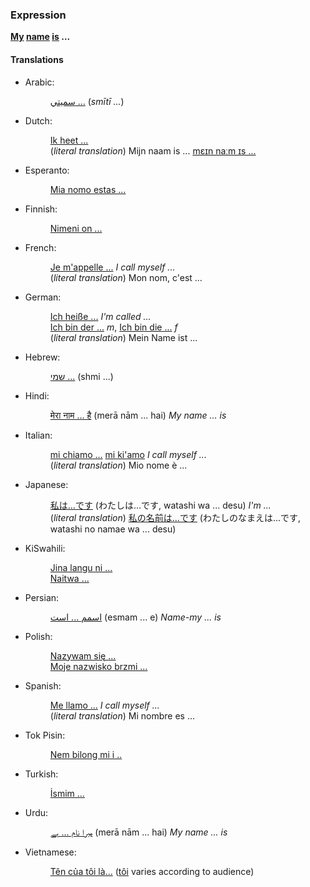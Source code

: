 ===Expression===
'''[[my|My]] [[name]] [[is]] ...'''

====Translations====
*Arabic:
*:[[سميتي ...]] (''smītī ...'')
*Dutch:
*:[[Ik heet ...]]
*:(''literal translation'') Mijn naam is ... [[media:Mijn_naam_is.ogg|mɛɪn naːm ɪs ...]]
*Esperanto:
*:[[Mia nomo estas ...]]
*Finnish:
*:[[Nimeni on ...]]
*French: 
*:[[Je m'appelle ...]] ''I call myself ...''
*:(''literal translation'') Mon nom, c'est ...
*German: 
*:[[Ich heiße ...]] ''I'm called ...''
*:[[Ich bin der ...]] ''m'', [[Ich bin die ...]] ''f''
*:(''literal translation'') Mein Name ist ...
*Hebrew:
*:[[שמי ...]] (shmi ...)
*Hindi:
*:[[मेरा नाम ... है]] (merā nām ... hai) ''My name ... is''
*Italian:
*:[[mi chiamo ...]] [[mi ki'amo]] ''I call myself ...''
*:(''literal translation'') Mio nome è ...
*Japanese:
*:[[私は...です]] (わたしは...です, watashi wa ... desu) ''I'm ...''
*:(''literal translation'') [[私の名前は...です]] (わたしのなまえは...です, watashi no namae wa ... desu)
*KiSwahili:
*:[[Jina langu ni ...]]
*:[[Naitwa ...]]
*Persian:
*:[[اسمم ... است]] (esmam ... e) ''Name-my ... is''
*Polish:
*:[[Nazywam się ...]]
*:[[Moje nazwisko brzmi ...]]
*Spanish:
*:[[Me llamo ...]] ''I call myself ...''
*:(''literal translation'') Mi nombre es ...
*Tok Pisin:
*:[[Nem bilong mi i ..]]
*Turkish:
*:[[İsmim ...]]
*Urdu:
*:[[ميرا نام ... ہے]] (merā nām ... hai) ''My name ... is''
*Vietnamese:
*:[[Tên của tôi là...]] ([[tôi]] varies according to audience)